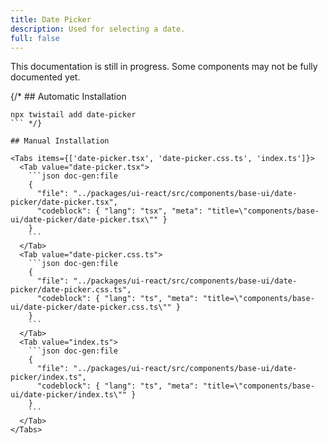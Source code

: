 ```yaml
---
title: Date Picker
description: Used for selecting a date.
full: false
---
```


<Callout type='warn'>
  This documentation is still in progress. Some components may not be fully documented yet.
</Callout>

{/* ## Automatic Installation

```package-install
npx twistail add date-picker
``` */}

## Manual Installation

<Tabs items={['date-picker.tsx', 'date-picker.css.ts', 'index.ts']}>
  <Tab value="date-picker.tsx">
    ```json doc-gen:file
    {
      "file": "../packages/ui-react/src/components/base-ui/date-picker/date-picker.tsx",
      "codeblock": { "lang": "tsx", "meta": "title=\"components/base-ui/date-picker/date-picker.tsx\"" }
    }
    ```
  </Tab>
  <Tab value="date-picker.css.ts">
    ```json doc-gen:file
    {
      "file": "../packages/ui-react/src/components/base-ui/date-picker/date-picker.css.ts",
      "codeblock": { "lang": "ts", "meta": "title=\"components/base-ui/date-picker/date-picker.css.ts\"" }
    }
    ```
  </Tab>
  <Tab value="index.ts">
    ```json doc-gen:file
    {
      "file": "../packages/ui-react/src/components/base-ui/date-picker/index.ts",
      "codeblock": { "lang": "ts", "meta": "title=\"components/base-ui/date-picker/index.ts\"" }
    }
    ```
  </Tab>
</Tabs>
